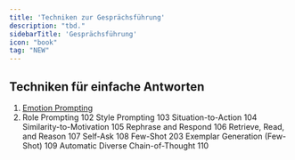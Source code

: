 ```yaml
---
title: 'Techniken zur Gesprächsführung'
description: "tbd."
sidebarTitle: 'Gesprächsführung'
icon: "book"
tag: "NEW"
---
```


## Techniken für einfache Antworten

1. [Emotion Prompting](101.mdx)
2. Role Prompting	102
Style Prompting	103
Situation-to-Action	104
Similarity-to-Motivation	105
Rephrase and Respond	106
Retrieve, Read, and Reason	107
Self-Ask	108
Few-Shot	203
Exemplar Generation (Few-Shot)	109
Automatic Diverse Chain-of-Thought	110
